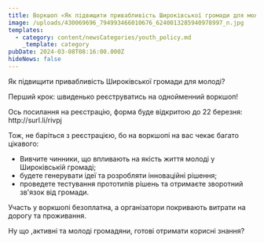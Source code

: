 ```yaml
---
title: Воркшоп «Як підвищити привабливість Широківської громади для молоді?»
image: /uploads/430069696_794993466010676_6240013285940978997_n.jpg
templates:
  - category: content/newsCategories/youth_policy.md
    _template: category
pubDate: 2024-03-08T08:16:00.000Z
hideNews: false
---
```


Як підвищити привабливість Широківської громади для молоді? 

Перший крок: швиденько реєструватись на однойменний воркшоп!

Ось посилання на реєстрацію, форма буде відкритою до 22 березня: http\://surl.li/rivpj 

Тож, не баріться з реєстрацією, бо на воркшопі на вас чекає багато цікавого:

* Вивчите чинники, що впливають на якість життя молоді у Широківській громаді;
* будете генерувати ідеї та розробляти інноваційні рішення;
* проведете тестування прототипів рішень та отримаєте зворотний зв'язок від громади.

Участь у воркшопі безоплатна, а організатори покривають витрати на дорогу та проживання.

Ну що ,активні та молоді громадяни, готові отримати корисні знання?
